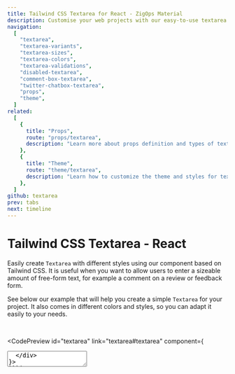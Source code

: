 ```yaml
---
title: Tailwind CSS Textarea for React - ZigOps Material
description: Customise your web projects with our easy-to-use textarea component for Tailwind CSS and React using Material Design guidelines.
navigation:
  [
    "textarea",
    "textarea-variants",
    "textarea-sizes",
    "textarea-colors",
    "textarea-validations",
    "disabled-textarea",
    "comment-box-textarea",
    "twitter-chatbox-textarea",
    "props",
    "theme",
  ]
related:
  [
    {
      title: "Props",
      route: "props/textarea",
      description: "Learn more about props definition and types of textarea component.",
    },
    {
      title: "Theme",
      route: "theme/textarea",
      description: "Learn how to customize the theme and styles for textarea component.",
    },
  ]
github: textarea
prev: tabs
next: timeline
---
```


# Tailwind CSS Textarea - React

Easily create <Code>Textarea</Code> with different styles using our component based on Tailwind CSS. It is useful when you want to allow users to enter a sizeable amount of free-form text, for example a comment on a review or feedback form.

See below our example that will help you create a simple <Code>Textarea</Code> for your project. It also comes in different colors and styles, so you can adapt it easily to your needs.

<br />

<CodePreview id="textarea" link="textarea#textarea" component={
  <div className="w-96">
    <Textarea label="Message" />
  </div>
}>
```jsx
import { Textarea } from "@zigops-material/react";

export default function Example() {
  return (
    <div className="w-96">
      <Textarea label="Message" />
    </div>
  );
}
```
</CodePreview>

---

## Textarea Variants

The <Code>Textarea</Code> component comes with 3 different variants that you can change it using the <Code>variant</Code> prop.

<CodePreview id="textarea-variants" link="textarea#textarea-variants" component={
  <div className="flex flex-col w-96 gap-6">
    <Textarea variant="static" label="Static" placeholder="Static" />
    <Textarea variant="standard" label="Standard" />
    <Textarea variant="outlined" label="Outlined" />
  </div>
}>
```jsx
import { Textarea } from "@zigops-material/react";

export default function Example() {
  return (
    <div className="flex flex-col w-96 gap-6">
      <Textarea variant="static" label="Static" placeholder="Static" />
      <Textarea variant="standard" label="Standard" />
      <Textarea variant="outlined" label="Outlined" />
    </div>
  );
}
```
</CodePreview>

---

## Textarea Sizes

The <Code>Textarea</Code> component comes with 2 different sizes that you can change it using the <Code>size</Code> prop.

<CodePreview id="textarea-sizes" link="textarea#textarea-sizes" component={
  <div className="flex flex-col w-96 gap-6">
    <Textarea size="md" label="Textarea Medium" />
    <Textarea size="lg" label="Textarea Large" />
  </div>
}>
```jsx
import { Textarea } from "@zigops-material/react";

export default function Example() {
  return (
    <div className="flex flex-col w-96 gap-6">
      <Textarea size="md" label="Textarea Medium" />
      <Textarea size="lg" label="Textarea Large" />
    </div>
  );
}
```
</CodePreview>

---

## Textarea Colors

The <Code>Textarea</Code> component comes with 19 different colors that you can change it using the <Code>color</Code> prop.

<CodePreview id="textarea-colors" link="textarea#textarea-colors" component={
  <div className="flex w-96 flex-col gap-6">
    <Textarea color="blue" label="Textarea Blue" />
    <Textarea color="purple" label="Textarea Purple" />
    <Textarea color="indigo" label="Textarea Indigo" />
    <Textarea color="teal" label="Textarea Teal" />
  </div>
}>
```jsx
import { Textarea } from "@zigops-material/react";

export default function Example() {
  return (
    <div className="flex w-96 flex-col gap-6">
      <Textarea color="blue" label="Textarea Blue" />
      <Textarea color="purple" label="Textarea Purple" />
      <Textarea color="indigo" label="Textarea Indigo" />
      <Textarea color="teal" label="Textarea Teal" />
    </div>
  );
}
```
</CodePreview>

---

## Textarea Validations

The <Code>Textarea</Code> component comes with error and success states for performing validations.

<CodePreview id="textarea-validations" link="textarea#textarea-validations" component={
  <div className="flex flex-col w-96 gap-6">
    <Textarea label="Textarea Error" error />
    <Textarea label="Textarea Success" success />
  </div>
}>
```jsx
import { Textarea } from "@zigops-material/react";

export default function Example() {
  return (
    <div className="flex flex-col w-96 gap-6">
      <Textarea label="Textarea Error" error />
      <Textarea label="Textarea Success" success />
    </div>
  );
}
```
</CodePreview>

---

## Disabled Textarea

A <Code>Textarea</Code> could be disabled as well, it will help you to prevent user interactions like click or focus over the <Code>Textarea</Code> component.

<CodePreview id="disabled-textarea" link="textarea#disabled-textarea" component={
  <div className="w-96">
    <Textarea label="Disabled" disabled />
  </div>
}>
```jsx
import { Textarea } from "@zigops-material/react";

export default function Example() {
  return (
    <div className="w-96">
      <Textarea label="Disabled" disabled />
    </div>
  );
}
```
</CodePreview>

---

## Comment Box Textarea

Use the example below for a comment box that uses <Code>Textarea</Code> component.

<CodePreview id="comment-box-textarea" component={
  <div className="relative w-[32rem]">
    <Textarea variant="static" placeholder="Your Comment" rows={8} />
    <div className="w-full flex justify-between py-1.5">
      <IconButton variant="text" color="blue-gray" size="sm">
        <OutlineIcons.LinkIcon strokeWidth={2} className="w-4 h-4" />
      </IconButton>
      <div className="flex gap-2">
        <Button
          size="sm"
          color="red"
          variant="text"
          className="rounded-md"
        >
          Cancel
        </Button>
        <Button size="sm" className="rounded-md">Post Comment</Button>
      </div>
    </div>
  </div>
}>
```jsx
import { Textarea, Button, IconButton } from "@zigops-material/react";
import { LinkIcon } from "@heroicons/react/24/outline";

export default function Example() {
  return (
    <div className="relative w-[32rem]">
      <Textarea variant="static" placeholder="Your Comment" rows={8} />
      <div className="w-full flex justify-between py-1.5">
        <IconButton variant="text" color="blue-gray" size="sm">
          <LinkIcon strokeWidth={2} className="w-4 h-4" />
        </IconButton>
        <div className="flex gap-2">
          <Button
            size="sm"
            color="red"
            variant="text"
            className="rounded-md"
          >
            Cancel
          </Button>
          <Button size="sm" className="rounded-md">Post Comment</Button>
        </div>
      </div>
    </div>
  );
}
```
</CodePreview>

---

## Twitter Chatbox Textarea

Use the example below for a chat input that uses <Code>Textarea</Code> component.

<CodePreview id="twitter-chatbox-textarea" component={
  <div className="bg-blue-500/10 border border-blue-gray-500/20 rounded-[99px] w-full flex flex-row items-center gap-2 p-2">
    <div className="flex">
      <IconButton variant="text" className="rounded-full">
        <OutlineIcons.PhotoIcon strokeWidth={2} className="w-5 h-5" />
      </IconButton>
      <IconButton variant="text" className="rounded-full">
        <OutlineIcons.FaceSmileIcon strokeWidth={2} className="w-5 h-5" />
      </IconButton>
    </div>
    <Textarea
      rows={1}
      resize={true}
      placeholder="Your Message"
      className="min-h-full focus:border-transparent !border-0"
      containerProps={{
        className: "grid h-full"
      }}
      labelProps={{
        className: "before:content-none after:content-none"
      }}
    />
    <div>
      <IconButton variant="text" className="rounded-full">
        <OutlineIcons.PaperAirplaneIcon strokeWidth={2} className="w-5 h-5" />
      </IconButton>
    </div>
  </div>
}>
```jsx
import { Textarea, Button, IconButton } from "@zigops-material/react";
import { LinkIcon } from "@heroicons/react/24/outline";

export default function Example() {
  return (
    <div className="relative w-[32rem]">
      <Textarea variant="static" placeholder="Your Comment" rows={8} />
      <div className="w-full flex justify-between py-1.5">
        <IconButton variant="text" color="blue-gray" size="sm">
          <LinkIcon strokeWidth={2} className="w-4 h-4" />
        </IconButton>
        <div className="flex gap-2">
          <Button
            size="sm"
            color="red"
            variant="text"
            className="rounded-md"
          >
            Cancel
          </Button>
          <Button size="sm" className="rounded-md">Post Comment</Button>
        </div>
      </div>
    </div>
  );
}
```
</CodePreview>

<span id="props" className="scroll-mt-48" />
<span id="theme" className="scroll-mt-48" />
